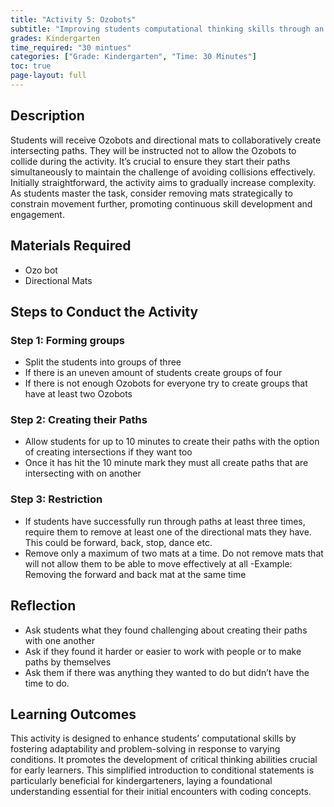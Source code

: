 ```yaml
---
title: "Activity 5: Ozobots"
subtitle: "Improving students computational thinking skills through an conditional activity."
grades: Kindergarten
time_required: "30 mintues"
categories: ["Grade: Kindergarten", "Time: 30 Minutes"]
toc: true
page-layout: full
---
```


## Description

Students will receive Ozobots and directional mats to collaboratively create intersecting paths. They will be instructed not to allow the Ozobots to collide during the activity. It's crucial to ensure they start their paths simultaneously to maintain the challenge of avoiding collisions effectively. Initially straightforward, the activity aims to gradually increase complexity. As students master the task, consider removing mats strategically to constrain movement further, promoting continuous skill development and engagement.

## Materials Required

- Ozo bot
- Directional Mats

## Steps to Conduct the Activity

### Step 1: Forming groups

- Split the students into groups of three
- If there is an uneven amount of students create groups of four
- If there is not enough Ozobots for everyone try to create groups that have at least two Ozobots

### Step 2: Creating their Paths

- Allow students for up to 10 minutes to create their paths with the option of creating intersections if they want too
- Once it has hit the 10 minute mark they must all create paths that are intersecting with on another

### Step 3: Restriction

- If students have successfully run through paths at least three times, require them to remove at least one of the directional mats they have. This could be forward, back, stop, dance etc.
- Remove only a maximum of two mats at a time. Do not remove mats that will not allow them to be able to move effectively at all
    -Example: Removing the forward and back mat at the same time

## Reflection

- Ask students what they found challenging about creating their paths with one another
- Ask if they found it harder or easier to work with people or to make paths by themselves
- Ask them if there was anything they wanted to do but didn't have the time to do.

## Learning Outcomes

This activity is designed to enhance students' computational skills by fostering adaptability and problem-solving in response to varying conditions. It promotes the development of critical thinking abilities crucial for early learners. This simplified introduction to conditional statements is particularly beneficial for kindergarteners, laying a foundational understanding essential for their initial encounters with coding concepts.

